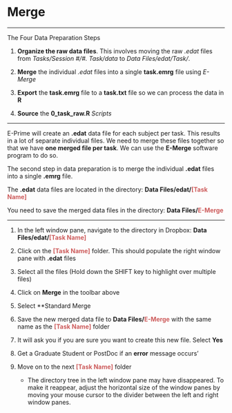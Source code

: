 # Merge

----

The Four Data Preparation Steps

1. **Organize the raw data files**. This involves moving the raw *.edat* files from *Tasks/Session #/#. Task/data* to *Data Files/edat/Task/*.

2. **Merge** the individual *.edat* files into a single **task.emrg** file using *E-Merge*

3. **Export** the **task.emrg** file to a **task.txt** file so we can process the data in **R**

4. **Source** the **0_task_raw.R** *Scripts* 

----

E-Prime will create an **.edat** data file for each subject per task. This results in a lot of separate individual files. We need to merge these files together so that we have **one merged file per task**. We can use the **E-Merge** software program to do so.

The second step in data preparation is to merge the individual **.edat** files into a single **.emrg** file.

The **.edat** data files are located in the directory: **Data Files/edat/<span style="color: IndianRed">[Task Name]</span>**

You need to save the merged data files in the directory: **Data Files/<span style="color: IndianRed">E-Merge</span>**

----

1. In the left window pane, navigate to the directory in Dropbox: **Data Files/edat/<span style="color: IndianRed">[Task Name]</span>** 

2. Click on the **<span style="color: IndianRed">[Task Name]</span>** folder. This should populate the right window pane with **.edat** files

3. Select all the files (Hold down the SHIFT key to highlight over multiple files)

4. Click on **Merge** in the toolbar above

5. Select **Standard Merge

6. Save the new merged data file to **Data Files/<span style="color: IndianRed">E-Merge</span>** with the same name as the **<span style="color: IndianRed">[Task Name]</span>** folder

7. It will ask you if you are sure you want to create this new file. Select **Yes**

8. Get a Graduate Student or PostDoc if an **error** message occurs'

9. Move on to the next **<span style="color: IndianRed">[Task Name]</span>** folder

    - The directory tree in the left window pane may have disappeared. To make it reappear, adjust the horizontal size of the window panes by moving your mouse cursor to the divider between the left and right window panes.








